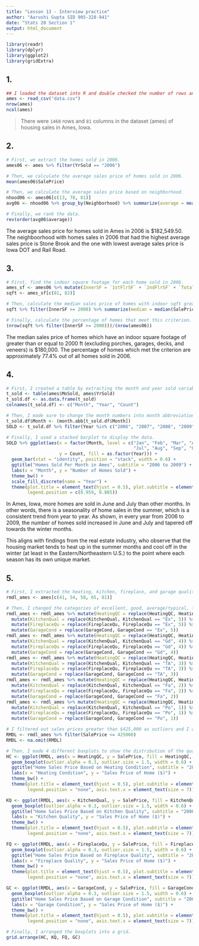 ```yaml
---
title: "Lesson 13 - Interview practice"
author: "Aarushi Gupta SID 905-328-941"
date: "Stats 20 Section 1"
output: html_document
---
```


```r
library(readr)
library(dplyr)
library(ggplot2)
library(gridExtra)
```

## 1. 

```r
## I loaded the dataset into R and double checked the number of rows and columns.
ames <- read_csv("data.csv")
nrow(ames)
ncol(ames)
```

> There were `1460` rows and `81` columns in the dataset (ames) of housing sales in Ames, Iowa.

## 2. 

```r
# First, we extract the homes sold in 2006. 
ames06 <- ames %>% filter(YrSold == "2006")

# Then, we calculate the average sales price of homes sold in 2006. 
mean(ames06$SalePrice)

# Then, we calculate the average sales price based on neighborhood.  
nhood06 <- ames06[c(13, 78, 81)]
avg06 <- nhood06 %>% group_by(Neighborhood) %>% summarize(average = mean(SalePrice))

# Finally, we rank the data. 
rev(order(avg06$average))
```

The average sales price for homes sold in Ames in 2006 is $182,549.50. The neighboorhood with homes sales in 2006 that had the highest average sales price is Stone Brook and the one with lowest average sales price is Iowa DOT and Rail Road.

## 3. 

```r
# First, find the indoor square footage for each home sold in 2006. 
ames_sf <- ames06 %>% mutate(InnerSF = `1stFlrSF` + `2ndFlrSF` + `TotalBsmtSF` + `LowQualFinSF`)
sqft <- ames_sf[c(81, 82)]

# Then, calculate the median sales price of homes with indoor sqft greater than or equal to 2000 ft.
sqft %>% filter(InnerSF >= 2000) %>% summarize(median = median(SalePrice))

# Finally, calculate the percentage of homes that meet this criterion.
(nrow(sqft %>% filter(InnerSF >= 2000)))/(nrow(ames06))
```

The median sales price of homes which have an indoor square footage of greater than or equal to 2000 ft (excluding porches, garages, decks, and veneers) is $180,000. The percentage of homes which met the criterion are approximately 77.4% out of all homes sold in 2006. 

## 4. 

```r
# First, I created a table by extracting the month and year sold variables from ames. I converted the table into a dataframe in order to use ggplot2. 
t_sold <- table(ames$MoSold, ames$YrSold)
t_sold.df <- as.data.frame(t_sold)
colnames(t_sold.df) <- c("Month", "Year", "Count")

# Then, I made sure to change the month numbers into month abbreviations and filter for only 2006 to 2009 before making the plot. The 2010 data is incomplete so I chose to exclude it for this question.
t_sold.df$Month <- (month.abb[t_sold.df$Month])
SOLD <- t_sold.df %>% filter(Year %in% c("2006", "2007", "2008", "2009"))

# Finally, I used a stacked barplot to display the data. 
SOLD %>% ggplot(aes(x = factor(Month, level = c("Jan", "Feb", "Mar", "Apr", "May", "Jun", 
                                                "Jul", "Aug", "Sep", "Oct", "Nov", "Dec")), 
                    y = Count, fill = as.factor(Year))) + 
  geom_bar(stat = "identity", position = "stack", width = 0.6) +
  ggtitle("Homes Sold Per Month in Ames", subtitle = "2006 to 2009") + 
  labs(x = "Month", y = "Number of Homes Sold") +
  theme_bw() + 
  scale_fill_discrete(name = "Year") +
  theme(plot.title = element_text(hjust = 0.5), plot.subtitle = element_text(hjust = 0.5), 
        legend.position = c(0.959, 0.885))
```

In Ames, Iowa, more homes are sold in June and July than other months. In other words, there is a seasonality of home sales in the summer, which is a consistent trend from year to year. As shown, in every year from 2006 to 2009, the number of homes sold increased in June and July and tapered off towards the winter months. 

This aligns with findings from the real estate industry, who observe that the housing market tends to heat up in the summer months and cool off in the winter (at least in the Eastern/Northeastern U.S.) to the point where each season has its own unique market. 

## 5. 

```r
# First, I extracted the heating, kitchen, fireplace, and garage quality factors from ames for further analysis.
rmdl_ames <- ames[c(41, 54, 58, 65, 81)]

# Then, I changed the categories of excellent, good, average/typical, fair, and poor for each factor into a scale of 5 to 1, respectively. 
rmdl_ames <- rmdl_ames %>% mutate(HeatingQC = replace(HeatingQC, HeatingQC == "Ex", 5)) %>%
  mutate(KitchenQual = replace(KitchenQual, KitchenQual == "Ex", 5)) %>%
  mutate(FireplaceQu = replace(FireplaceQu, FireplaceQu == "Ex", 5)) %>% 
  mutate(GarageCond = replace(GarageCond, GarageCond == "Ex", 5))
rmdl_ames <- rmdl_ames %>% mutate(HeatingQC = replace(HeatingQC, HeatingQC == "Gd", 4)) %>%
  mutate(KitchenQual = replace(KitchenQual, KitchenQual == "Gd", 4)) %>%
  mutate(FireplaceQu = replace(FireplaceQu, FireplaceQu == "Gd", 4)) %>%
  mutate(GarageCond = replace(GarageCond, GarageCond == "Gd", 4))
rmdl_ames <- rmdl_ames %>% mutate(HeatingQC = replace(HeatingQC, HeatingQC == "TA", 3)) %>%
  mutate(KitchenQual = replace(KitchenQual, KitchenQual == "TA", 3)) %>%
  mutate(FireplaceQu = replace(FireplaceQu, FireplaceQu == "TA", 3)) %>%
  mutate(GarageCond = replace(GarageCond, GarageCond == "TA", 3))
rmdl_ames <- rmdl_ames %>% mutate(HeatingQC = replace(HeatingQC, HeatingQC == "Fa", 2)) %>%
  mutate(KitchenQual = replace(KitchenQual, KitchenQual == "Fa", 2)) %>%
  mutate(FireplaceQu = replace(FireplaceQu, FireplaceQu == "Fa", 2)) %>%
  mutate(GarageCond = replace(GarageCond, GarageCond == "Fa", 2))
rmdl_ames <- rmdl_ames %>% mutate(HeatingQC = replace(HeatingQC, HeatingQC == "Po", 1)) %>%
  mutate(KitchenQual = replace(KitchenQual, KitchenQual == "Po", 1)) %>%
  mutate(FireplaceQu = replace(FireplaceQu, FireplaceQu == "Po", 1)) %>%
  mutate(GarageCond = replace(GarageCond, GarageCond == "Po", 1))

# I filtered out sales prices greater than $425,000 as outliers and I also removed data where the factor qualities weren't specified (NA). 
RMDL <- rmdl_ames %>% filter(SalePrice <= 425000)
RMDL <- na.omit(RMDL)

# Then, I made 4 different boxplots to show the distribution of the qualities (from 1 to 5) of each factor in the context of sales prices. 
HC <- ggplot(RMDL, aes(x = HeatingQC, y = SalePrice, fill = HeatingQC, color = HeatingQC, alpha = 0.2)) + 
  geom_boxplot(outlier.alpha = 0.3, outlier.size = 1.5, width = 0.6) + 
  ggtitle("Home Sales Price Based on Heating Condition", subtitle = "2006 to mid-2010") +
  labs(x = "Heating Condition", y = "Sales Price of Home ($)") +
  theme_bw() + 
  theme(plot.title = element_text(hjust = 0.5), plot.subtitle = element_text(hjust = 0.5), 
        legend.position = "none", axis.text.x = element_text(size = 7)) 

KQ <- ggplot(RMDL, aes(x = KitchenQual, y = SalePrice, fill = KitchenQual, color = KitchenQual, alpha = 0.2)) + 
  geom_boxplot(outlier.alpha = 0.3, outlier.size = 1.5, width = 0.6) + 
  ggtitle("Home Sales Price Based on Kitchen Quality", subtitle = "2006 to mid-2010") +
  labs(x = "Kitchen Quality", y = "Sales Price of Home ($)") +
  theme_bw() + 
  theme(plot.title = element_text(hjust = 0.5), plot.subtitle = element_text(hjust = 0.5), 
        legend.position = "none", axis.text.x = element_text(size = 7)) 

FQ <- ggplot(RMDL, aes(x = FireplaceQu, y = SalePrice, fill = FireplaceQu, color = FireplaceQu, alpha = 0.2)) + 
  geom_boxplot(outlier.alpha = 0.3, outlier.size = 1.5, width = 0.6) + 
  ggtitle("Home Sales Price Based on Fireplace Quality", subtitle = "2006 to mid-2010") +
  labs(x = "Fireplace Quality", y = "Sales Price of Home ($)") +
  theme_bw() + 
  theme(plot.title = element_text(hjust = 0.5), plot.subtitle = element_text(hjust = 0.5), 
        legend.position = "none", axis.text.x = element_text(size = 7)) 

GC <- ggplot(RMDL, aes(x = GarageCond, y = SalePrice, fill = GarageCond, color = GarageCond, alpha = 0.2)) + 
  geom_boxplot(outlier.alpha = 0.3, outlier.size = 1.5, width = 0.6) + 
  ggtitle("Home Sales Price Based on Garage Condition", subtitle = "2006 to mid-2010") +
  labs(x = "Garage Condition", y = "Sales Price of Home ($)") +
  theme_bw() + 
  theme(plot.title = element_text(hjust = 0.5), plot.subtitle = element_text(hjust = 0.5), 
        legend.position = "none", axis.text.x = element_text(size = 7)) 

# Finally, I arranged the boxplots into a grid.
grid.arrange(HC, KQ, FQ, GC)
```

